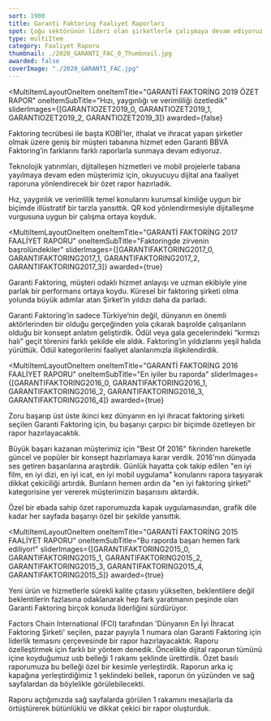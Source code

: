 ```yaml
---
sort: 1900
title: Garanti Faktoring Faaliyet Raporları
spot: Çoğu sektörünün lideri olan şirketlerle çalışmaya devam ediyoruz. Bunlardan biri de Garanti Factoring… Saygın bir finans kuruluşu tarafından üst üste iki kez "Dünyanın En İyi İhracat Factoring Şirketi" seçilen <strong>Garanti Factoring, için liderlik temalı ve yenilikçi raporlar ürettik.</strong> En iyi olmayı, liderliği en iyi şekilde anlatacak raporlarla yansıttık.
type: multiItem
category: Faaliyet Raporu
thumbnail: ./2020_GARANTI_FAC_0_Thumbnail.jpg
awarded: false
coverImage: "./2020_GARANTI_FAC.jpg"
---
```




<MultiItemLayoutOneItem oneItemTitle="GARANTİ FAKTORİNG 2020 FAALİYET RAPORU" sliderImages={[GARANTIFAC2020_0]} awarded={false}></MultiItemLayoutOneItem>


<MultiItemLayoutOneItem
    oneItemTitle="GARANTİ FAKTORİNG 2019 ÖZET RAPOR"
    oneItemSubTitle="Hızı, yaygınlığı ve verimliliği özetledik"
    sliderImages={[GARANTIOZET2019_0, GARANTIOZET2019_1, GARANTIOZET2019_2, GARANTIOZET2019_3]}
    awarded={false}
>
Faktoring tecrübesi ile başta KOBİ’ler, ithalat ve ihracat yapan şirketler olmak üzere geniş bir müşteri tabanına hizmet eden Garanti BBVA Faktoring’in farklarını farklı raporlarla sunmaya devam ediyoruz.

Teknolojik yatırımları, dijitalleşen hizmetleri ve mobil projelerle tabana yayılmaya devam eden müşterimiz için, okuyucuyu dijital ana faaliyet raporuna yönlendirecek bir özet rapor hazırladık.

Hız, yaygınlık ve verimlilik temel konularını kurumsal kimliğe uygun bir biçimde illüstratif bir tarzla yansıttık. QR kod yönlendirmesiyle dijitalleşme vurgusuna uygun bir çalışma ortaya koyduk.

</MultiItemLayoutOneItem>


<MultiItemLayoutOneItem
    oneItemTitle="GARANTİ FAKTORİNG 2017 FAALİYET RAPORU"
    oneItemSubTitle="Faktoringde zirvenin başrolündekiler"
    sliderImages={[GARANTIFAKTORING2017_0, GARANTIFAKTORING2017_1, GARANTIFAKTORING2017_2, GARANTIFAKTORING2017_3]}
    awarded={true}
>
Garanti Faktoring, müşteri odaklı hizmet anlayışı ve uzman ekibiyle yine parlak bir performans ortaya koydu. Küresel bir faktoring şirketi olma yolunda büyük adımlar atan Şirket’in yıldızı daha da parladı.

Garanti Faktoring’in sadece Türkiye’nin değil, dünyanın en önemli aktörlerinden bir olduğu gerçeğinden yola çıkarak başrolde çalışanların olduğu bir konsept anlatım geliştirdik. Ödül veya gala gecelerindeki “kırmızı halı” geçit törenini farklı şekilde ele aldık. Faktoring’in yıldızlarını yeşil halıda yürüttük. Ödül kategorilerini faaliyet alanlarımızla ilişkilendirdik.

</MultiItemLayoutOneItem>


<MultiItemLayoutOneItem
    oneItemTitle="GARANTİ FAKTORİNG 2016 FAALİYET RAPORU"
    oneItemSubTitle="En iyiler bu raporda"
    sliderImages={[GARANTIFAKTORING2016_0, GARANTIFAKTORING2016_1, GARANTIFAKTORING2016_2, GARANTIFAKTORING2016_3, GARANTIFAKTORING2016_4]}
    awarded={true}
>
Zoru başarıp üst üste ikinci kez dünyanın en iyi ihracat faktoring şirketi seçilen Garanti Faktoring için, bu başarıyı çarpıcı bir biçimde özetleyen bir rapor hazırlayacaktık.

Büyük başarı kazanan müşterimiz için "Best Of 2016" fikrinden hareketle güncel ve popüler bir konsept hazırlamaya karar verdik. 2016'nın dünyada ses getiren başarılarına araştırdık. Günlük hayatta çok takip edilen "en iyi film, en iyi dizi, en iyi icat, en iyi mobil uygulama" konularını rapora taşıyarak dikkat çekiciliği artırdık. Bunların hemen ardın da "en iyi faktoring şirketi" kategorisine yer vererek müşterimizin başarısını aktardık.

Özel bir ebada sahip özet raporumuzda kapak uygulamasından, grafik dile kadar her sayfada başarıyı özel bir şekilde yansıttık.

</MultiItemLayoutOneItem>


<MultiItemLayoutOneItem
    oneItemTitle="GARANTİ FAKTORİNG 2015 FAALİYET RAPORU"
    oneItemSubTitle="Bu raporda başarı hemen fark ediliyor!"
    sliderImages={[GARANTIFAKTORING2015_0, GARANTIFAKTORING2015_1, GARANTIFAKTORING2015_2, GARANTIFAKTORING2015_3, GARANTIFAKTORING2015_4, GARANTIFAKTORING2015_5]}
    awarded={true}
>
Yeni ürün ve hizmetlerle sürekli kalite çıtasını yükselten, beklentilere değil beklentilerin fazlasına odaklanarak hep fark yaratmanın peşinde olan Garanti Faktoring birçok konuda liderliğini sürdürüyor.

Factors Chain International (FCI) tarafından 'Dünyanın En İyi İhracat Faktoring Şirketi' seçilen, pazar payıyla 1 numara olan Garanti Faktoring için liderlik temasını çerçevesinde bir rapor hazırlayacaktık. Raporu özelleştirmek için farklı bir yöntem denedik. Öncelikle dijital raporun tümünü içine koyduğumuz usb belleği 1 rakamı şeklinde ürettirdik. Özet basılı raporumuza bu belleği özel bir kesimle yerleştirdik. Raporun arka iç kapağına yerleştirdiğimiz 1 şeklindeki bellek, raporun ön yüzünden ve sağ sayfalardan da böylelikle görülebilecekti.

Raporu açtığımızda sağ sayfalarda görülen 1 rakamını mesajlarla da örtüştürerek bütünlüklü ve dikkat çekici bir rapor oluşturduk.

</MultiItemLayoutOneItem>
